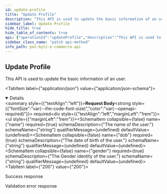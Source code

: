 ```yaml
---
id: update-profile
title: "Update Profile"
description: "This API is used to update the basic information of an user."
sidebar_label: Update Profile
hide_title: true
hide_table_of_contents: true
api: {"operationId":"updateProfile","description":"This API is used to update the basic information of an user.","parameters":[],"requestBody":{"required":true,"content":{"application/json":{"schema":{"type":"object","properties":{"name":{"type":"string","description":"The name of the user."},"dob":{"type":"string","description":"The date of birth of the user."},"gender":{"type":"string","description":"The Gender identity of the user."}},"required":["name","dob","gender"]}}}},"responses":{"200":{"description":"Success response","content":{"application/json":{"example":{"statusCode":200,"data":{"_id":"632c34752269f12c57952273","email":{"id":"harish@bytize.in","token":"e9b346d5610346249444f0dad8ff6212ec105e6881675885b2736ecd9d89243b","verified":true},"mobile":{"code":"+91","number":"9962794005","verified":false},"createdAt":"2022-09-22T10:09:14.205Z","deletedAt":null,"addresses":[],"__v":0,"otp":{"code":214524,"createdAt":"2022-09-22T10:09:57.544Z"},"dob":"1993-07-05T00:00:00.000Z","gender":"Male","name":"Harish Mohan"}}}}},"400":{"description":"Validation error response","content":{"application/json":{"example":{"statusCode":400,"errors":{"dob":["dob must be a valid ISO 8601 date string"]},"message":"Bad Request"}}}}},"tags":["Users"],"security":[{"oauth2":["users:read","users:write"]}],"method":"patch","path":"/v1/users/profile","servers":[],"securitySchemes":{"oauth2":{"type":"oauth2","flows":{"clientCredentials":{"tokenUrl":"https://gateway-api.smartbytz.com/ecommerce/oauth2/token","scopes":["store:read","categories:read","items:read","users:read","users:write","carts:read","carts:write","orders:read","orders:write","search:read"]}}}},"jsonRequestBodyExample":{"name":"string","dob":"string","gender":"string"},"info":{"title":"PosBytz E-Commerce API","description":"Whether you&apos;re building a custom-branded storefront or looking for ways to extend Posbytz, the following guide will help you achieve your goals.","version":"1.0","contact":{}},"postman":{"name":"Update Profile","description":{"content":"This API is used to update the basic information of an user.","type":"text/plain"},"url":{"path":["v1","users","profile"],"host":["{{baseUrl}}"],"query":[],"variable":[]},"header":[{"key":"Content-Type","value":"application/json"},{"key":"Accept","value":"application/json"}],"method":"PATCH","body":{"mode":"raw","raw":"\"\"","options":{"raw":{"language":"json"}}},"auth":{"type":"oauth2","oauth2":[]}}}
sidebar_class_name: "patch api-method"
info_path: pos-bytz-e-commerce-api
---
```



## Update Profile



This API is used to update the basic information of an user.

<MimeTabs><TabItem label={"application/json"} value={"application/json-schema"}><details style={{}} data-collapsed={false} open={true}><summary style={{"textAlign":"left"}}><strong>Request Body</strong><strong style={{"fontSize":"var(--ifm-code-font-size)","color":"var(--openapi-required)"}}> required</strong></summary><div style={{"textAlign":"left","marginLeft":"1rem"}}></div><ul style={{"marginLeft":"1rem"}}><SchemaItem collapsible={false} name={"name"} required={true} schemaDescription={"The name of the user."} schemaName={"string"} qualifierMessage={undefined} defaultValue={undefined}></SchemaItem><SchemaItem collapsible={false} name={"dob"} required={true} schemaDescription={"The date of birth of the user."} schemaName={"string"} qualifierMessage={undefined} defaultValue={undefined}></SchemaItem><SchemaItem collapsible={false} name={"gender"} required={true} schemaDescription={"The Gender identity of the user."} schemaName={"string"} qualifierMessage={undefined} defaultValue={undefined}></SchemaItem></ul></details></TabItem></MimeTabs><div><ApiTabs><TabItem label={"200"} value={"200"}><div>

Success response

</div><div><MimeTabs groupId={"mime-type"}><TabItem label={"application/json"} value={"application/json"}><SchemaTabs groupId={"schema-tabs"}><TabItem label={"Example"} value={"Example"}><ResponseSamples responseExample={"{\n  \"statusCode\": 200,\n  \"data\": {\n    \"_id\": \"632c34752269f12c57952273\",\n    \"email\": {\n      \"id\": \"harish@bytize.in\",\n      \"token\": \"e9b346d5610346249444f0dad8ff6212ec105e6881675885b2736ecd9d89243b\",\n      \"verified\": true\n    },\n    \"mobile\": {\n      \"code\": \"+91\",\n      \"number\": \"9962794005\",\n      \"verified\": false\n    },\n    \"createdAt\": \"2022-09-22T10:09:14.205Z\",\n    \"deletedAt\": null,\n    \"addresses\": [],\n    \"__v\": 0,\n    \"otp\": {\n      \"code\": 214524,\n      \"createdAt\": \"2022-09-22T10:09:57.544Z\"\n    },\n    \"dob\": \"1993-07-05T00:00:00.000Z\",\n    \"gender\": \"Male\",\n    \"name\": \"Harish Mohan\"\n  }\n}"} language={"json"}></ResponseSamples></TabItem></SchemaTabs></TabItem></MimeTabs></div></TabItem><TabItem label={"400"} value={"400"}><div>

Validation error response

</div><div><MimeTabs groupId={"mime-type"}><TabItem label={"application/json"} value={"application/json"}><SchemaTabs groupId={"schema-tabs"}><TabItem label={"Example"} value={"Example"}><ResponseSamples responseExample={"{\n  \"statusCode\": 400,\n  \"errors\": {\n    \"dob\": [\n      \"dob must be a valid ISO 8601 date string\"\n    ]\n  },\n  \"message\": \"Bad Request\"\n}"} language={"json"}></ResponseSamples></TabItem></SchemaTabs></TabItem></MimeTabs></div></TabItem></ApiTabs></div>
      